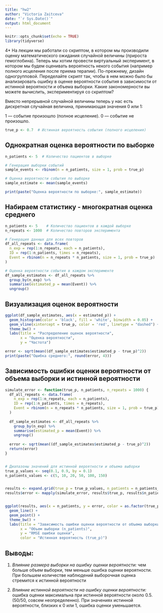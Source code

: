 ```yaml
---
title: "hw2"
author: "Victoria Zaitceva"
date: "`r Sys.Date()`"
output: html_document
---
```


```r
knitr::opts_chunk$set(echo = TRUE)
library(tidyverse)
```

4* На лекции мы работали со скриптом, в котором мы производили оценку
математического ожидания случайной величины (прироста гемоглобина).
Теперь мы хотим провести виртуальный эксперимент, в котором мы будем
оценивать вероятность некого события (например полного исцеления после
приема терапии). По-прежнему, дизайн одногрупповой. Переделайте скрипт
так, чтобы в нем можно было бы анализировать ошибку в оценке
вероятности события в зависимости от истинной вероятности и объема
выборки. Какие закономерности вы можете вычислить, экспериментируя со
скриптом?


Вместо непрерывной случайной величины теперь у нас есть дискретная случайная величина, принимающая значения 0 или 1:

1 — событие произошло (полное исцеление).
0 — событие не произошло.

```r
true_p <- 0.7  # Истинная вероятность события (полного исцеления)
```

## Однократная оценка вероятности по выборке

```r
n_patients <- 5  # Количество пациентов в выборке

# Генерация выборки событий
sample_events <- rbinom(n = n_patients, size = 1, prob = true_p)

# Оценка вероятности события по выборке
sample_estimate <- mean(sample_events)

print(paste("Оценка вероятности по выборке:", sample_estimate))

```

## Набираем статистику - многократная оценка среднего 


```r
n_patients <- 5    # Количество пациентов в каждой выборке
n_repeats <- 1000  # Количество повторов эксперимента

# Генерация данных для всех повторов
df_all_repeats <- data.frame(
  n_exp = rep(1:n_repeats, each = n_patients),
  ID = rep(1:n_patients, times = n_repeats),
  Event = rbinom(n = n_repeats * n_patients, size = 1, prob = true_p)
)

# Оценка вероятности события в каждом эксперименте
df_sample_estimates <- df_all_repeats %>%
  group_by(n_exp) %>%
  summarise(estimated_p = mean(Event)) %>%
  ungroup()

```


## Визуализация оценок вероятности

```r
ggplot(df_sample_estimates, aes(x = estimated_p)) +
  geom_histogram(color = 'black', fill = 'white', binwidth = 0.05) +
  geom_vline(xintercept = true_p, color = 'red', linetype = "dashed") +
  theme_bw() +
  labs(title = "Распределение оценок вероятности",
       x = "Оценка вероятности",
       y = "Частота")

```



```r
error <- sqrt(mean((df_sample_estimates$estimated_p - true_p)^2))
print(paste("Ошибка среднего:", round(error, 4)))

```


## Зависимость ошибки оценки вероятности от объема выборки и истинной вероятности

```r
simulate_error <- function(true_p, n_patients, n_repeats = 1000) {
  df_all_repeats <- data.frame(
    n_exp = rep(1:n_repeats, each = n_patients),
    ID = rep(1:n_patients, times = n_repeats),
    Event = rbinom(n = n_repeats * n_patients, size = 1, prob = true_p)
  )
  
  df_sample_estimates <- df_all_repeats %>%
    group_by(n_exp) %>%
    summarise(estimated_p = mean(Event)) %>%
    ungroup()
  
  error <- sqrt(mean((df_sample_estimates$estimated_p - true_p)^2))
  return(error)
}


# Диапазоны значений для истинной вероятности и объема выборки
true_p_values <- seq(0.1, 0.9, by = 0.1)
n_patients_values <- c(5, 10, 20, 50, 100, 150)


results <- expand.grid(true_p = true_p_values, n_patients = n_patients_values)
results$error <- mapply(simulate_error, results$true_p, results$n_patients)


ggplot(results, aes(x = n_patients, y = error, color = as.factor(true_p))) +
  geom_line() +
  geom_point() +
  theme_bw() +
  labs(title = "Зависимость ошибки оценки вероятности от объема выборки",
       x = "Объем выборки (n_patients)",
       y = "RMSE ошибки оценки",
       color = "Истинная вероятность (true_p)")

```

## Выводы:

1. *Влияние размера выборки на ошибку оценки вероятности:* чем больше объем выборки, тем меньше ошибка оценки вероятности. При большем количестве наблюдений выборочная оценка стремится к истинной вероятности

2. *Влияние истинной вероятности на ошибку оценки вероятности:* ошибка оценки максимальна при истинной вероятности около 0.5. 
(50/50, совсем неопределенно). При значениях истинной вероятности, близких к 0 или 1, ошибка оценки уменьшается.





